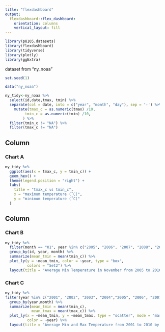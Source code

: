 ```yaml
---
title: "flexdashboard"
output: 
  flexdashboard::flex_dashboard:
    orientation: columns
    vertical_layout: fill
---
```


```r
library(p8105.datasets)
library(flexdashboard)
library(tidyverse)
library(plotly)
library(ggExtra)
```

dataset from "ny_noaa"
```r
set.seed(1)

data("ny_noaa")

ny_tidy<-ny_noaa %>% 
  select(id,date,tmax, tmin) %>% 
  separate(col = date, into = c("year", "month", "day"), sep = '-') %>% 
    mutate(tmax_c = as.numeric(tmax) /10,
         tmin_c = as.numeric(tmin) /10,
        ) %>% 
  filter(tmin_c != "NA") %>% 
  filter(tmax_c != "NA")
```

Column {data-width=650}
-----------------------------------------------------------------------

### Chart A

```r
ny_tidy %>%
  ggplot(aes(x = tmax_c, y = tmin_c)) +
  geom_hex() + 
  theme(legend.position = "right") +
  labs(
    title = "tmax_c vs tmin_c",
    x = "maximum temperature (˚C)",
    y = "minimum temperature (˚C)"
  )

```

Column {data-width=350}
-----------------------------------------------------------------------

### Chart B

```r
ny_tidy %>% 
  filter(month == "01", year %in% c("2005", "2006", "2007", "2008", "2009", "2010")) %>%
  group_by(id, year, month) %>% 
  summarize(mean_tmin = mean(tmin_c)) %>% 
  plot_ly(y = ~mean_tmin, color = ~year, type = "box",
          colors = "Set2") %>% 
  layout(title = "Average Min Temperature in November from 2005 to 2010)")
```

### Chart C

```r
ny_tidy %>% 
filter(year %in% c("2001", "2002", "2003", "2004","2005", "2006", "2007", "2008", "2009", "2010")) %>%
  group_by(year,month) %>% 
  summarize(mean_tmin = mean(tmin_c),
            mean_tmax = mean(tmax_c)) %>% 
  plot_ly(x = ~mean_tmin, y = ~mean_tmax, type = "scatter", mode = "markers",
          color = ~year) %>% 
  layout(title = "Average Min and Max Temperature from 2001 to 2010 by month")
```